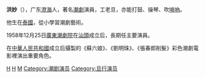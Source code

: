 {{Unreferenced|time=2014-08-01T02:57:09+00:00}}
'''洪妙'''（{{bd|1904年||1986年}}），广东[[澄海|澄海]]人，著名[[潮劇|潮劇]]演員，工老旦，亦能打鼓、操琴、吹[[嗩吶|嗩吶]]。

他生在[[泰國|泰國]]，從小學習潮劇藝術。

1958年12月25日[[廣東潮劇院|廣東潮劇院]]在[[汕頭|汕頭]]成立后，長期任主要演員。

在[[中華人民共和國|中華人民共和國]]成立后攝製的《蘇六娘》、《劉明珠》、《張春郎削髮》彩色潮劇電影裡演出重要角色。

[[Category:广东男演员|H]]
[[Category:澄海人|H]]
[[Category:洪姓|M]]
[[Category:潮剧演员|Category:潮剧演员]]
[[Category:旦行演员|Category:旦行演员]]